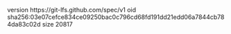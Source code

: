 version https://git-lfs.github.com/spec/v1
oid sha256:03e07cefce834ce09250bac0c796cd68fd191dd21edd06a7844cb784da83c02d
size 20817
